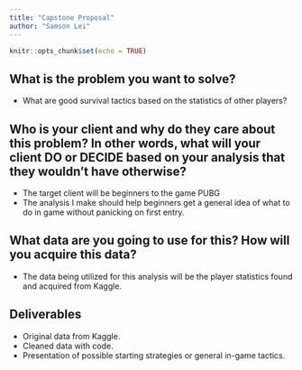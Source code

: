 ```yaml
---
title: "Capstone Proposal"
author: "Samson Lei"
---
```


```r
knitr::opts_chunk$set(echo = TRUE)
```

## **What is the problem you want to solve?**
 * What are good survival tactics based on the statistics of other players?

## **Who is your client and why do they care about this problem? In other words, what will your client DO or DECIDE based on your analysis that they wouldn’t have otherwise?**
 * The target client will be beginners to the game PUBG
 * The analysis I make should help beginners get a general idea of what to do in game without panicking on first entry. 

## **What data are you going to use for this? How will you acquire this data?**
 * The data being utilized for this analysis will be the player statistics found and acquired from Kaggle.

## **Deliverables**
 * Original data from Kaggle.
 * Cleaned data with code.
 * Presentation of possible starting strategies or general in-game tactics. 